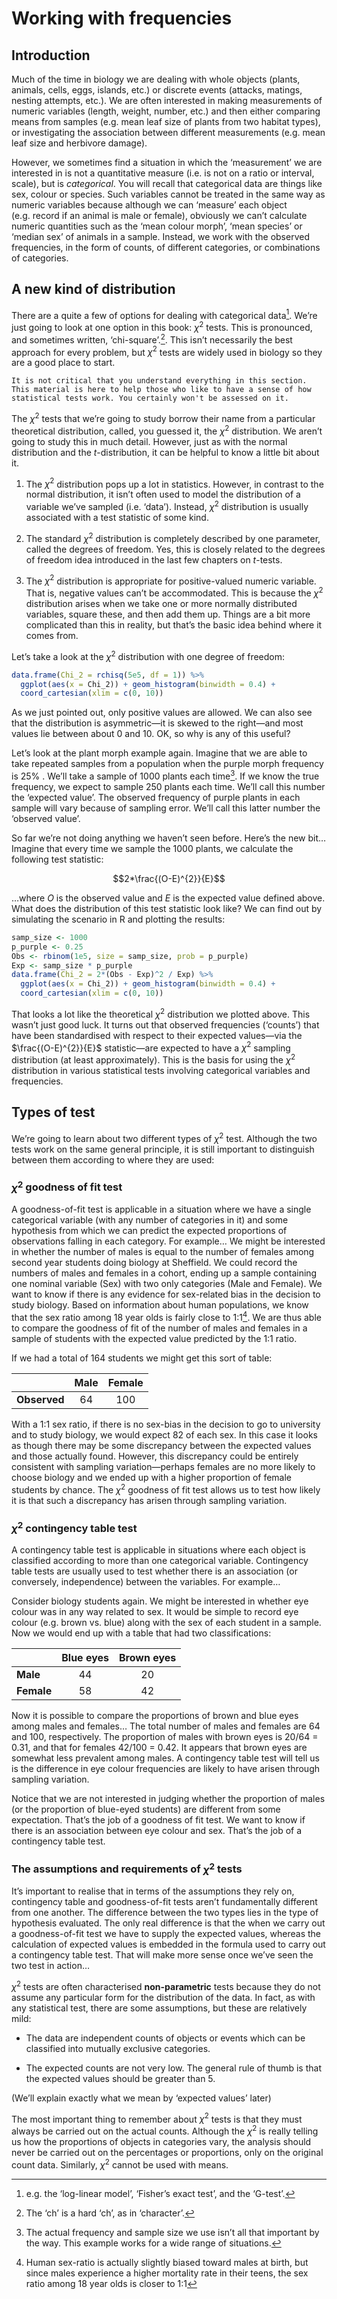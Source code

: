 # Working with frequencies

## Introduction

Much of the time in biology we are dealing with whole objects (plants, animals, cells, eggs, islands, etc.) or discrete events (attacks, matings, nesting attempts, etc.). We are often interested in making measurements of numeric variables (length, weight, number, etc.) and then either comparing means from samples (e.g. mean leaf size of plants from two habitat types), or investigating the association between different measurements (e.g. mean leaf size and herbivore damage).

However, we sometimes find a situation in which the ‘measurement’ we are interested in is not a quantitative measure (i.e. is not on a ratio or interval, scale), but is *categorical*. You will recall that categorical data are things like sex, colour or species. Such variables cannot be treated in the same way as numeric variables because although we can ‘measure’ each object (e.g. record if an animal is male or female), obviously we can’t calculate numeric quantities such as the ‘mean colour morph’, ‘mean species’ or ‘median sex’ of animals in a sample. Instead, we work with the observed frequencies, in the form of counts, of different categories, or combinations of categories.

## A new kind of distribution

There are a quite a few of options for dealing with categorical data^[e.g. the 'log-linear model', 'Fisher's exact test', and the 'G-test'.]. We're just going to look at one option in this book: $\chi^2$ tests. This is pronounced, and sometimes written, 'chi-square'.^[The 'ch' is a hard 'ch', as in 'character'.]. This isn't necessarily the best approach for every problem, but $\chi^2$ tests are widely used in biology so they are a good place to start.

```block
It is not critical that you understand everything in this section. This material is here to help those who like to have a sense of how statistical tests work. You certainly won't be assessed on it.
```

The $\chi^2$ tests that we're going to study borrow their name from a particular theoretical distribution, called, you guessed it, the $\chi^2$ distribution. We aren't going to study this in much detail. However, just as with the normal distribution and the *t*-distribution, it can be helpful to know a little bit about it.

1. The $\chi^2$ distribution pops up a lot in statistics. However, in contrast to the normal distribution, it isn't often used to model the distribution of a variable we've sampled (i.e. 'data'). Instead, $\chi^2$ distribution is usually associated with a test statistic of some kind.

3. The standard $\chi^2$ distribution is completely described by one parameter, called the degrees of freedom. Yes, this is closely related to the degrees of freedom idea introduced in the last few chapters on *t*-tests.

2. The $\chi^2$ distribution is appropriate for positive-valued numeric variable. That is, negative values can't be accommodated. This is because the $\chi^2$ distribution arises when we take one or more normally distributed variables, square these, and then add them up. Things are a bit more complicated than this in reality, but that's the basic idea behind where it comes from.

Let's take a look at the $\chi^2$ distribution with one degree of freedom:

```r
data.frame(Chi_2 = rchisq(5e5, df = 1)) %>%
  ggplot(aes(x = Chi_2)) + geom_histogram(binwidth = 0.4) + 
  coord_cartesian(xlim = c(0, 10))
```
As we just pointed out, only positive values are allowed. We can also see that the distribution is asymmetric---it is skewed to the right---and most values lie between about 0 and 10. OK, so why is any of this useful? 

Let's look at the plant morph example again. Imagine that we are able to take repeated samples from a population when the purple morph frequency is 25% . We'll take a sample of 1000 plants each time^[The actual frequency and sample size we use isn't all that important by the way. This example works for a wide range of situations.]. If we know the true frequency, we expect to sample 250 plants each time. We'll call this number the 'expected value'. The observed frequency of purple plants in each sample will vary because of sampling error. We'll call this latter number the 'observed value'. 

So far we're not doing anything we haven't seen before. Here's the new bit... Imagine that every time we sample the 1000 plants, we calculate the following test statistic:

$$2*\frac{(O-E)^{2}}{E}$$

...where $O$ is the observed value and $E$ is the expected value defined above. What does the distribution of this test statistic look like? We can find out by simulating the scenario in R and plotting the results:

```r
samp_size <- 1000
p_purple <- 0.25
Obs <- rbinom(1e5, size = samp_size, prob = p_purple)
Exp <- samp_size * p_purple
data.frame(Chi_2 = 2*(Obs - Exp)^2 / Exp) %>%
  ggplot(aes(x = Chi_2)) + geom_histogram(binwidth = 0.4) + 
  coord_cartesian(xlim = c(0, 10))
```

That looks a lot like the theoretical $\chi^2$ distribution we plotted above. This wasn't just good luck. It turns out that observed frequencies ('counts') that have been standardised with respect to their expected values---via the $\frac{(O-E)^{2}}{E}$ statistic---are expected to have a $\chi^2$ sampling distribution (at least approximately). This is the basis for using the $\chi^2$ distribution in various statistical tests involving categorical variables and frequencies.

## Types of test

We're going to learn about two different types of $\chi^2$ test. Although the two tests work on the same general principle, it is still important to distinguish between them according to where they are used:

### $\chi^{2}$ goodness of fit test

A goodness-of-fit test is applicable in a situation where we have a single categorical variable (with any number of categories in it) and some hypothesis from which we can predict the expected proportions of observations falling in each category. For example... 
We might be interested in whether the number of males is equal to the number of females among second year students doing biology at Sheffield. We could record the numbers of males and females in a cohort, ending up a sample containing one nominal variable (Sex) with two only categories (Male and Female). We want to know if there is any evidence for sex-related bias in the decision to study biology. Based on information about human populations, we know that the sex ratio among 18 year olds is fairly close to 1:1^[Human sex-ratio is actually slightly biased toward males at birth, but since males experience a higher mortality rate in their teens, the sex ratio among 18 year olds is closer to 1:1]. We are thus able to compare the goodness of fit of the number of males and females in a sample of students with the expected value predicted by the 1:1 ratio. 

If we had a total of 164 students we might get this sort of table:

               Male   Female
------------ ------- --------
**Observed**    64      100

With a 1:1 sex ratio, if there is no sex-bias in the decision to go to university and to study biology, we would expect 82 of each sex. In this case it looks as though there may be some discrepancy between the expected values and those actually found. However, this discrepancy could be entirely consistent with sampling variation---perhaps females are no more likely to choose biology and we ended up with a higher proportion of female students by chance. The $\chi^{2}$ goodness of fit test allows us to test how likely it is that such a discrepancy has arisen through sampling variation.

### $\chi^{2}$ contingency table test

A contingency table test is applicable in situations where each object is classified according to more than one categorical variable. Contingency table tests are usually used to test whether there is an association (or conversely, independence) between the variables. For example...

Consider biology students again. We might be interested in whether eye colour was in any way related to sex. It would be simple to record eye colour (e.g. brown vs. blue) along with the sex of each student in a sample. Now we would end up with a table that had two classifications:

               Blue eyes   Brown eyes
  ----------- ----------- ------------
  **Male**        44           20
  **Female**      58           42


Now it is possible to compare the proportions of brown and blue eyes among males and females... The total number of males and females are 64 and 100, respectively. The proportion of males with brown eyes is 20/64 = 0.31, and that for females 42/100 = 0.42. It appears that brown eyes are somewhat less prevalent among males. A contingency table test will tell us is the difference in eye colour frequencies are likely to have arisen through sampling variation.

Notice that we are not interested in judging whether the proportion of males (or the proportion of blue-eyed students) are different from some expectation. That's the job of a goodness of fit test. We want to know if there is an association between eye colour and sex. That's the job of a contingency table test.

### The assumptions and requirements of $\chi^{2}$ tests

It's important to realise that in terms of the assumptions they rely on, contingency table and goodness-of-fit tests aren't fundamentally different from one another. The difference between the two types lies in the type of hypothesis evaluated. The only real difference is that the when we carry out a goodness-of-fit test we have to supply the expected values, whereas the calculation of expected values is embedded in the formula used to carry out a contingency table test. That will make more sense once we've seen the two test in action...

$\chi^{2}$ tests are often characterised **non-parametric** tests because they do not assume any particular form for the distribution of the data. In fact, as with any statistical test, there are some assumptions, but these are relatively mild:

*   The data are independent counts of objects or events which can be classified into mutually exclusive categories. 

*   The expected counts are not very low. The general rule of thumb is that the expected values should be greater than 5.

(We'll explain exactly what we mean by 'expected values' later)

The most important thing to remember about $\chi^{2}$ tests is that they must always be carried out on the actual counts. Although the $\chi^{2}$ is really telling us how the proportions of objects in categories vary, the analysis should never be carried out on the percentages or proportions, only on the original count data. Similarly, $\chi^{2}$ cannot be used with means.






